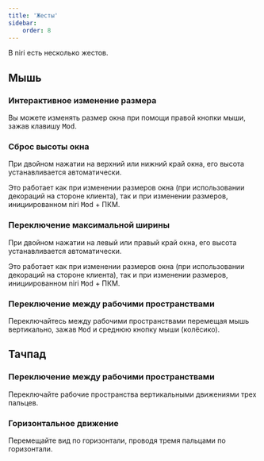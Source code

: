 ```yaml
---
title: 'Жесты'
sidebar:
    order: 8
---
```



В niri есть несколько жестов.

## Мышь

### Интерактивное изменение размера <Badge text="С версии 0.1.6" variant="tip" size="small"/>

Вы можете изменять размер окна при помощи правой кнопки мыши,
зажав клавишу <kbd>Mod</kbd>.

### Сброс высоты окна <Badge text="С версии 0.1.6" variant="tip" size="small"/>

При двойном нажатии на верхний или нижний край окна,
его высота устанавливается автоматически.

Это работает как при изменении размеров окна (при использовании декораций на
стороне клиента), так и при изменении размеров, инициированном niri <kbd>Mod</kbd> +
ПКМ.

### Переключение максимальной ширины <Badge text="С версии 0.1.6" variant="tip" size="small"/>

При двойном нажатии на левый или правый край окна,
его высота устанавливается автоматически.

Это работает как при изменении размеров окна (при использовании декораций на
стороне клиента), так и при изменении размеров, инициированном niri <kbd>Mod</kbd> +
ПКМ.

### Переключение между рабочими пространствами <Badge text="С версии 0.1.7" variant="tip" size="small"/>

Переключайтесь между рабочими пространствами перемещая мышь вертикально,
зажав <kbd>Mod</kbd> и среднюю кнопку мыши (колёсико).

## Тачпад

### Переключение между рабочими пространствами

Переключайте рабочие пространства вертикальными движениями трех пальцев.

### Горизонтальное движение

Перемещайте вид по горизонтали, проводя тремя пальцами по горизонтали.
